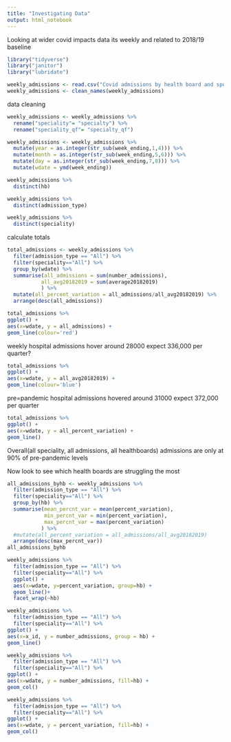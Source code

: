 ```yaml
---
title: "Investigating Data"
output: html_notebook
---
```


Looking at wider covid impacts data
its weekly and related to 2018/19 baseline

```r
library("tidyverse")
library("janitor")
library("lubridate")
```


```r
weekly_admissions <- read.csv("Covid admissions by health board and speciality.csv")
weekly_admissions <- clean_names(weekly_admissions)
```

data cleaning
```r
weekly_admissions <- weekly_admissions %>% 
  rename("speciality"= "specialty") %>% 
  rename("speciality_qf"= "specialty_qf") 
```


```r
weekly_admissions <- weekly_admissions %>% 
  mutate(year = as.integer(str_sub(week_ending,1,4))) %>% 
  mutate(month = as.integer(str_sub(week_ending,5,6))) %>% 
  mutate(day = as.integer(str_sub(week_ending,7,8))) %>% 
  mutate(wdate = ymd(week_ending))
```

```r
weekly_admissions %>% 
  distinct(hb)
```

```r
weekly_admissions %>% 
  distinct(admission_type)
```

```r
weekly_admissions %>% 
  distinct(speciality)
```
calculate totals
```r
total_admissions <- weekly_admissions %>% 
  filter(admission_type == "All") %>% 
  filter(speciality=="All") %>% 
  group_by(wdate) %>% 
  summarise(all_admissions = sum(number_admissions), 
           all_avg20182019 = sum(average20182019)
           ) %>%
  mutate(all_percent_variation = all_admissions/all_avg20182019) %>% 
  arrange(desc(all_admissions))
```

```r
total_admissions %>% 
ggplot() +
aes(x=wdate, y = all_admissions) +
geom_line(colour='red') 
```
weekly hospital admissions hover around 28000
expect 336,000 per quarter?

```r
total_admissions %>% 
ggplot() +  
aes(x=wdate, y = all_avg20182019) +
geom_line(colour='blue')
```
pre=pandemic hospital admissions hovered around 31000
expect 372,000 per quarter

```r
total_admissions %>% 
ggplot() +
aes(x=wdate, y = all_percent_variation) +
geom_line()
```
Overall(all speciality, all admissions, all healthboards) admissions are only at 90% of pre-pandemic levels


Now look to see which health boards are struggling the most

```r
all_admissions_byhb <- weekly_admissions %>% 
  filter(admission_type == "All") %>% 
  filter(speciality=="All") %>% 
  group_by(hb) %>% 
  summarise(mean_percnt_var = mean(percent_variation),
            min_percnt_var = min(percent_variation),
            max_percnt_var = max(percent_variation)
           ) %>%
  #mutate(all_percent_variation = all_admissions/all_avg20182019)  
  arrange(desc(max_percnt_var))
all_admissions_byhb
```
```r
weekly_admissions %>% 
  filter(admission_type == "All") %>% 
  filter(speciality=="All") %>% 
  ggplot() +
  aes(x=wdate, y=percent_variation, group=hb) +
  geom_line()+
  facet_wrap(~hb)
```


```r
weekly_admissions %>% 
  filter(admission_type == "All") %>% 
  filter(speciality=="All") %>% 
ggplot() +
aes(x=x_id, y = number_admissions, group = hb) +
geom_line()
```
```r
weekly_admissions %>% 
  filter(admission_type == "All") %>% 
  filter(speciality=="All") %>% 
ggplot() +
aes(x=wdate, y = number_admissions, fill=hb) +
geom_col()
```
```r
weekly_admissions %>% 
  filter(admission_type == "All") %>% 
  filter(speciality=="All") %>% 
ggplot() +
aes(x=wdate, y = percent_variation, fill=hb) +
geom_col()
```



